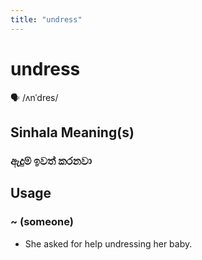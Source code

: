 ```yaml
---
title: "undress"
---
```


# undress

🗣️ /ʌnˈdres/

## Sinhala Meaning(s)

### ඇදුම් ඉවත් කරනවා

## Usage

### ~ (someone)

- She asked for help undressing her baby.

